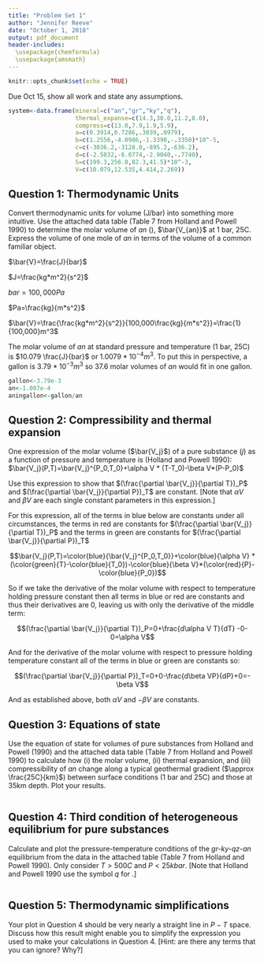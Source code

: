 ```yaml
---
title: "Problem Set 1"
author: "Jennifer Reeve"
date: "October 1, 2018"
output: pdf_document
header-includes:
  \usepackage{chemformula}
  \usepackage{amsmath}
---
```


```r
knitr::opts_chunk$set(echo = TRUE)
```
Due Oct 15, show all work and state any assumptions.

```r
system<-data.frame(mineral=c("an","gr","ky","q"),
                   thermal_expanse=c(14.3,30.0,11.2,8.0),
                   compress=c(13.0,7.9,1.9,5.9),
                   a=c(0.3914,0.7286,.3039,.0979),
                   b=c(1.2556,-4.0986,-1.3390,-.3350)*10^-5,
                   c=c(-3036.2,-3128.0,-895.2,-636.2),
                   d=c(-2.5832,-6.0774,-2.9040,-.7740),
                   S=c(199.3,256.0,82.3,41.5)*10^-3,
                   V=c(10.079,12.535,4.414,2.269))
```

## Question 1: Thermodynamic Units
Convert thermodynamic units for volume (J/bar) into something more intuitive. Use the attached data table (Table 7 from Holland and Powell 1990) to determine the molar volume of *an* (\ch{CaAl2Si2O8}), $\bar{V_{an}}$ at 1 bar, 25C. Express the volume of one mole of *an* in terms of the volume of a common familiar object.

$\bar{V}=\frac{J}{bar}$

$J=\frac{kg*m^2}{s^2}$

$bar=100,000 Pa$

$Pa=\frac{kg}{m*s^2}$

$\bar{V}=\frac{\frac{kg*m^2}{s^2}}{100,000\frac{kg}{m*s^2}}=\frac{1}{100,000}m^3$

The molar volume of *an* at standard pressure and temperature (1 bar, 25C) is $10.079 \frac{J}{bar}$ or $1.0079*10^{-4} m^3$. To put this in perspective, a gallon is $3.79*10^{-3} m^3$ so 37.6 molar volumes of *an* would fit in one gallon.

```r
gallon<-3.79e-3
an<-1.007e-4
aningallon<-gallon/an
```

## Question 2: Compressibility and thermal expansion
One expression of the molar volume ($\bar{V_j}$) of a pure substance ($j$) as a function of pressure and temperature is (Holland and Powell 1990): $\bar{V_j}(P,T)=\bar{V_j}^{P_0,T_0}+\alpha V * (T-T_0)-\beta V*(P-P_0)$

Use this expression to show that $(\frac{\partial \bar{V_j}}{\partial T})_P$ and $(\frac{\partial \bar{V_j}}{\partial P})_T$ are constant. [Note that $\alpha V$ and $\beta V$ are each single constant parameters in this expression.]

For this expression, all of the terms in blue below are constants under all circumstances, the terms in red are constants for $(\frac{\partial \bar{V_j}}{\partial T})_P$ and the terms in green are constants for $(\frac{\partial \bar{V_j}}{\partial P})_T$

$$\bar{V_j}(P,T)=\color{blue}{\bar{V_j}^{P_0,T_0}}+\color{blue}{\alpha V} * (\color{green}{T}-\color{blue}{T_0})-\color{blue}{\beta V}*(\color{red}{P}-\color{blue}{P_0})$$

So if we take the derivative of the molar volume with respect to temperature holding pressure constant then all terms in blue or red are constants and thus their derivatives are $0$, leaving us with only the derivative of the middle term:

$$(\frac{\partial \bar{V_j}}{\partial T})_P=0+\frac{d\alpha V T}{dT} -0-0=\alpha V$$

And for the derivative of the molar volume with respect to pressure holding temperature constant all of the terms in blue or green are constants so:

$$(\frac{\partial \bar{V_j}}{\partial P})_T=0+0-\frac{d\beta VP}{dP}+0=-\beta V$$

And as established above, both $\alpha V$ and $-\beta V$ are constants.

## Question 3: Equations of state
Use the equation of state for volumes of pure substances from Holland and Powell (1990) and the attached data table (Table 7 from Holland and Powell 1990) to calculate how (i) the molar volume, (ii) thermal expansion, and (iii) compressibility of *an* change along a typical geothermal gradient ($\approx \frac{25C}{km}$) between surface conditions (1 bar and 25C) and those at 35km depth. Plot your results.

```r


```

## Question 4: Third condition of heterogeneous equilibrium for pure substances
Calculate and plot the pressure-temperature conditions of the *gr-ky-qz-an* equilibrium from the data in the attached table (Table 7 from Holland and Powell 1990). Only consider $T>500C$ and $P<25kbar$. [Note that Holland and Powell 1990 use the symbol *q* for \ch{SiO2}.]

```r

```

## Question 5: Thermodynamic simplifications
Your plot in Question 4 should be very nearly a straight line in $P-T$ space. Discuss how this result might enable you to simplify the expression you used to make your calculations in Question 4. [Hint: are there any terms that you can ignore? Why?]
